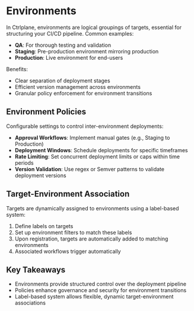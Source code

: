 # Environments

In Ctrlplane, environments are logical groupings of targets, essential for
structuring your CI/CD pipeline. Common examples:

- **QA**: For thorough testing and validation
- **Staging**: Pre-production environment mirroring production
- **Production**: Live environment for end-users

Benefits:

- Clear separation of deployment stages
- Efficient version management across environments
- Granular policy enforcement for environment transitions

## Environment Policies

Configurable settings to control inter-environment deployments:

- **Approval Workflows**: Implement manual gates (e.g., Staging to Production)
- **Deployment Windows**: Schedule deployments for specific timeframes
- **Rate Limiting**: Set concurrent deployment limits or caps within time
  periods
- **Version Validation**: Use regex or Semver patterns to validate deployment
  versions

## Target-Environment Association

Targets are dynamically assigned to environments using a label-based system:

1. Define labels on targets
2. Set up environment filters to match these labels
3. Upon registration, targets are automatically added to matching environments
4. Associated workflows trigger automatically

## Key Takeaways

- Environments provide structured control over the deployment pipeline
- Policies enhance governance and security for environment transitions
- Label-based system allows flexible, dynamic target-environment associations
